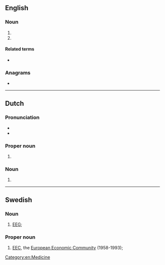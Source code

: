 {{also|eeg}}
==English==

===Noun===
{{en-noun}}

# {{initialism of|en|electroencephalogram}}
# {{initialism of|en|electroencephalograph}}

====Related terms====
* {{l|en|electroencephalography}}

===Anagrams===
* {{anagrams|en|a=eeg|Gee|gee}}

[[Category:en:Medicine]]

----

==Dutch==
{{wikipedia|lang=nl}}

===Pronunciation===
* {{IPA|nl|/eː.eːˈɣeː/}}
* {{audio|nl|Nl-EEG.ogg|Audio}}

===Proper noun===
{{nl-proper noun|f}}

# {{initialism of|nl|[[Europese]] [[economische|Economische]] [[gemeenschap|Gemeenschap]]}}

===Noun===
{{nl-noun|n|-'s|-}}

# {{rare spelling of|nl|eeg}}

----

==Swedish==

===Noun===
{{head|sv|noun}}

# [[#English|EEG]]; {{abbreviation of|sv|elektroencefalogram}}

===Proper noun===
{{head|sv|proper noun}}

# [[EEC]], the [[European Economic Community]] (1958-1993); {{abbreviation of|sv|Europeiska ekonomiska gemenskapen}}